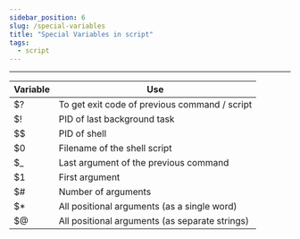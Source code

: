 ```yaml
---
sidebar_position: 6
slug: /special-variables
title: "Special Variables in script"
tags: 
  - script
---
```


---
|Variable|Use|
|---|---|
|$?|To get exit code of previous command / script|
|$!|PID of last background task|
|$$|PID of shell|
|$0|Filename of the shell script|
|$_|Last argument of the previous command|
|$1|First argument|
|$#|Number of arguments|
|$*|All positional arguments (as a single word)|
|$@|All positional arguments (as separate strings)|